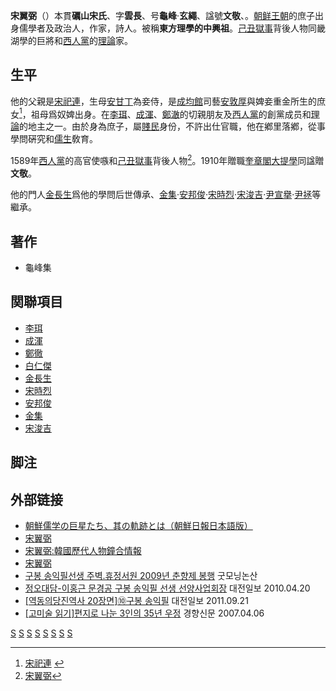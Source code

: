 {{request translation|ko}}
{{citation style}}
'''宋翼弼'''（{{bd|1534年|2月10日|1584年|8月8日}}）本貫'''礪山宋氏'''、字'''雲長'''、号'''龜峰'''·'''玄繩'''、諡號'''文敬'''、{{fact|朝鲜半岛後世尊称其为[[宋龜峰|宋龜峰]]或龜峰先生}}。[[朝鲜王朝|朝鲜王朝]]的庶子出身儒學者及政治人，作家，詩人。被稱'''東方理學的中興祖'''。[[己丑獄事|己丑獄事]]背後人物同畿湖學的巨將和[[西人黨|西人黨]]的[[理論|理論]]家。

== 生平 ==
他的父親是[[宋祀連|宋祀連]]，生母[[安甘丁|安甘丁]]為妾侍，是[[成均館|成均館]]司藝[[安敦厚|安敦厚]]與婢妾重金所生的庶女<ref>[http://100.naver.com/100.nhn?docid=95513 宋祀連] {{ko}} </ref>，祖母爲奴婢出身。在[[李珥|李珥]]、[[成渾|成渾]]、[[鄭澈|鄭澈]]的切親朋友及[[西人黨|西人黨]]的創黨成员和[[理論|理論]]的地主之一。由於身為庶子，屬[[賤民|賤民]]身份，不許出仕官職，他在鄕里落鄕，從事學問硏究和[[儒生|儒生]]敎育。

1589年[[西人黨|西人黨]]的高官使嗾和[[己丑獄事|己丑獄事]]背後人物<ref>[http://100.naver.com/100.nhn?docid=95682 宋翼弼]{{Dead link|date=2018年10月 |bot=InternetArchiveBot |fix-attempted=yes }}</ref>。1910年贈職[[奎章閣|奎章閣]][[大提學|大提學]]同諡贈'''文敬'''。

他的門人[[金長生|金長生]]爲他的學問后世傳承、[[金集|金集]]·[[安邦俊|安邦俊]]·[[宋時烈|宋時烈]]·[[宋浚吉|宋浚吉]]·[[尹宣擧|尹宣擧]]·[[尹拯|尹拯]]等繼承。

== 著作 ==
* 龜峰集 

== 関聯項目 ==
* [[李珥|李珥]]
* [[成渾|成渾]]
* [[鄭徹|鄭徹]]
* [[白仁傑|白仁傑]]
* [[金長生|金長生]]
* [[宋時烈|宋時烈]]
* [[安邦俊|安邦俊]]
* [[金集|金集]]
* [[宋浚吉|宋浚吉]]

== 脚注 ==
<references/>

== 外部链接 ==
* [https://web.archive.org/web/20081020095340/http://www.chosunonline.com/article/20081012000005 朝鮮儒学の巨星たち、其の軌跡とは（朝鮮日報日本語版）]
* [http://100.naver.com/100.nhn?docid=95682 宋翼弼]{{Dead link|date=2018年10月 |bot=InternetArchiveBot |fix-attempted=yes }} {{ko}}
* [http://people.aks.ac.kr/front/tabCon/ppl/pplView.aks?pplId=PPL_6JOb_A1534_1_0006060 宋翼弼:韓國歷代人物鐘合情報]{{Wayback|url=http://people.aks.ac.kr/front/tabCon/ppl/pplView.aks?pplId=PPL_6JOb_A1534_1_0006060 |date=20150219113406 }} {{ko}}
* [https://web.archive.org/web/20140108112123/http://koreandb.nate.com/history/people/detail?sn=5067 宋翼弼]
* [http://www.gninews.com/news/service/article/mess_01.asp?P_Index=6649&flag= 구봉 송익필선생 주벽.휴정서원 2009년 춘향제 봉행]{{Wayback|url=http://www.gninews.com/news/service/article/mess_01.asp?P_Index=6649&flag= |date=20160304074919 }} 굿모닝논산 
* [http://www.daejonilbo.com/news/newsitem.asp?pk_no=878884 정오대담-이홍근 문경공 구봉 송익필 선생 선양사업회장]{{Wayback|url=http://www.daejonilbo.com/news/newsitem.asp?pk_no=878884 |date=20150610221303 }} 대전일보 2010.04.20
* [http://www.daejonilbo.com/news/newsitem.asp?pk_no=970931 <nowiki>[</nowiki>역동의당진역사 20장면<nowiki>]</nowiki>⑩구봉 송익필] 대전일보 2011.09.21
* [http://news.khan.co.kr/kh_news/khan_art_view.html?artid=200704061558531&code=900308 <nowiki>[</nowiki>고미술 읽기<nowiki>]</nowiki>편지로 나눈 3인의 35년 우정] 경향신문 2007.04.06


[[Category:朝鮮王朝政治人物|S]]{{Wayback|url=http://www.daejonilbo.com/news/newsitem.asp?pk_no=970931 |date=20111015145338 }}
[[Category:朝鮮儒學學者|S]]
[[Category:朝鮮哲學者|S]]
[[Category:朝鮮詩人|S]]
[[Category:朝鮮半島作家|S]]
[[Category:諡文敬|S]]
[[Category:京城府出身人物|S]]
[[Category:宋姓|S]]
